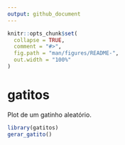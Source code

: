 ```yaml
---
output: github_document
---
```


<!-- README.md is generated from README.Rmd. Please edit that file -->

```r
knitr::opts_chunk$set(
  collapse = TRUE,
  comment = "#>",
  fig.path = "man/figures/README-",
  out.width = "100%"
)
```

# gatitos

<!-- badges: start -->
<!-- badges: end -->

Plot de um gatinho aleatório.

```r
library(gatitos)
gerar_gatito()
```

